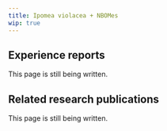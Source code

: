 ---
title: Ipomea violacea + NBOMes
wip: true
---

## Experience reports

This page is still being written.

## Related research publications

This page is still being written.


